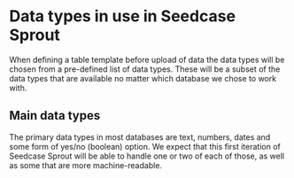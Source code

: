 # Data types in use in Seedcase Sprout

When defining a table template before upload of data the data types will be chosen from a pre-defined list of data types. These will be a subset of the data types that are available no matter which database we chose to work with.

## Main data types

The primary data types in most databases are text, numbers, dates and some form of yes/no (boolean) option.  We expect that this first iteration of Seedcase Sprout will be able to handle one or two of each of those, as well as some that are more machine-readable.

